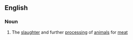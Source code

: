 ==English==

===Noun===
{{en-noun|-}}

# {{lb|en|US}} The [[slaughter]] and further [[processing]] of [[animal]]s for [[meat]]